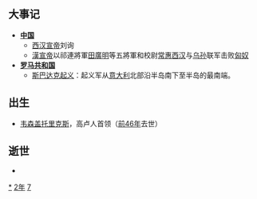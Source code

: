 {{yearTOC|-72|西汉'''[[本始|本始]]二年'''}}

== 大事记 ==
*'''[[中国|中国]]'''
**[[西汉|西汉]][[汉宣帝|宣帝]]刘询
**[[漢宣帝|漢宣帝]]以祁連將軍[[田廣明|田廣明]]等五將軍和校尉[[常惠|常惠]][[西汉|西汉]]与[[乌孙|乌孙]]联军击败[[匈奴|匈奴]]{{Fact|time=2007-07-16T11:04:18Z}}
*'''[[罗马共和国|罗马共和国]]'''
**[[斯巴达克起义|斯巴达克起义]]：起义军从[[意大利|意大利]]北部沿半岛南下至半岛的最南端。

== 出生 ==
*[[韦森盖托里克斯|韦森盖托里克斯]]，高卢人首领（[[前46年|前46年]]去世）{{Fact|time=2007-07-16T11:04:18Z}}

== 逝世 ==
{{Wikisource year mention}}
*

[[Category:前72年|*]]
[[Category:前70年代|2年]]
[[Category:前1世纪各年|7]]